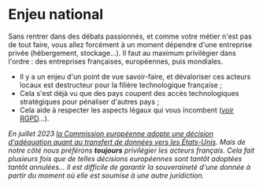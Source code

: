 # Enjeu national

Sans rentrer dans des débats passionnés, et comme votre métier n'est pas de tout faire, vous allez forcément à un moment dépendre d'une entreprise privée (hébergement, stockage…). Il faut au maximum privilégier dans l'ordre : des entreprises françaises, européennes, puis mondiales.

- Il y a un enjeu d'un point de vue savoir-faire, et dévaloriser ces acteurs locaux est destructeur pour la filière technologique française ;
- Cela s'est déjà vu que des pays coupent des accès technologiques stratégiques pour pénaliser d'autres pays ;
- Cela aide à respecter les aspects légaux qui vous incombent ([voir RGPD](#la-protection-des-données)…).

_En juillet 2023 [la Commission européenne adopte une décision d'adéquation quant au transfert de données vers les États-Unis](https://www.cnil.fr/fr/transferts-de-donnees-vers-les-etats-unis-la-commission-europeenne-adopte-une-nouvelle-decision). Mais de notre côté nous préférons **toujours** privilégier les acteurs français. Cela fait plusieurs fois que de telles décisions européennes sont tantôt adoptées tantôt annulées… Il est difficile de garantir la souveraineté d'une donnée à partir du moment où elle est soumise à une autre juridiction._
